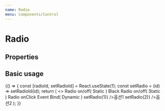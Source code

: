 ```yaml
---
name: Radio
menu: Components/Control
---
```



# Radio

## Properties

<Props of={Radio} />

## Basic usage

<Playground>
  {() => {
    const [radioId, setRadioId] = React.useState(1);
    const setRadio = (id) => setRadioId(id);
    return (
      <>
        <DoczContainer direction="column">
          <DoczContainer direction="row">Radio on/off( Static )</DoczContainer>
          <DoczContainer direction="row">
            <Radio isChecked />
            <Radio />
          </DoczContainer>
        </DoczContainer>
        <DoczContainer direction="column">
          <DoczContainer direction="row">Black Radio on/off( Static )</DoczContainer>
          <DoczContainer direction="row">
            <Radio theme="black" isChecked />
            <Radio theme="black" />
          </DoczContainer>
        </DoczContainer>
        <DoczContainer direction="column">
          <DoczContainer direction="row">Radio onClick Event Bind( Dynamic )</DoczContainer>
          <DoczContainer direction="row">
            <Radio isChecked={radioId===1} onClick={() => setRadio(1)} /><span>옵션1</span> 
            <Radio isChecked={radioId===2} onClick={() => setRadio(2)} /><span>옵션2</span>
          </DoczContainer>
        </DoczContainer>
      </>
    );
  }}
</Playground>
